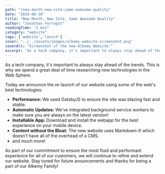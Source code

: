 ```yaml
---
path: "/new-month-new-site-same-awesome-quality"
date: "2019-08-26"
title: "New Month, New Site, Same Awesome Quality"
author: "Jonathan Ferragut"
readingTime: "2 min"
category: "website"
tags: ['website','launch']
cover: "../../assets/images/alkemy-website-screenshot.png"
coverAlt: "Screenshot of the new Alkemy Website."
excerpt: "As a tech company, it's important to always stay ahead of the trends. This is why we spend a great deal of time researching new technologies in the Web Sphere."
---
```


<div className="my-4">

<p className="lead">
As a tech company, it's important to always stay ahead of the trends. This is why we spend a great deal of time researching new technologies in the Web Sphere.
</p>

<p className="lead">Today we announce the re-launch of our website using some of the web's best technologies:</p>
<ul className="lead">
<li><strong>Performance:</strong> We used GatsbyJS to ensure the site was blazing fast and stable.</li>
<li><strong>Automatic Updates:</strong> We've integrated background service workers to make sure you are always on the latest version!</li>
<li><strong>Installable App:</strong> Download and install the webapp for the best experience on your mobile device.</li>
<li><strong>Content without the Bloat:</strong> The new website uses Markdown-X which doesn't have all of the overhead of a CMS.</li>
<li>and much more!</li>
</ul>

<p className="lead">
As part of our commitment to ensure the most fluid and performant experience for all of our customers, we will continue to refine and extend our website. Stay tuned for future anouncements and thanks for being a part of our Alkemy Family!
</p>


</div>